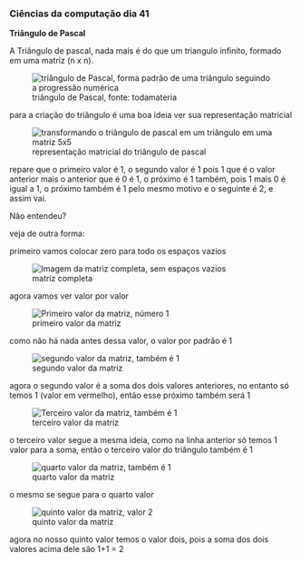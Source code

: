 




### Ciências da computação dia 41

**Triângulo de Pascal**

A Triângulo de pascal, nada mais é do que um triangulo infinito, formado
em uma matriz (n x n).

<figure>
<img src="https://cdn-images-1.medium.com/max/800/0*DcwQO0TV77emEBdX"
alt="triângulo de Pascal, forma padrão de uma triângulo seguindo a progressão numérica" />
<figcaption>triângulo de Pascal, fonte: todamateria</figcaption>
</figure>

para a criação do triângulo é uma boa ideia ver sua representação
matricial

<figure>
<img
src="https://cdn-images-1.medium.com/max/800/1*YvzM3wdkAdD4ramv67eTMQ.png"
alt="transformando o triângulo de pascal em um triângulo em uma matriz 5x5" />
<figcaption>representação matricial do triângulo de pascal</figcaption>
</figure>

repare que o primeiro valor é 1, o segundo valor é 1 pois 1 que é o
valor anterior mais o anterior que é 0 é 1, o próximo é 1 também, pois 1
mais 0 é igual a 1, o próximo também é 1 pelo mesmo motivo e o seguinte
é 2, e assim vai.

Não entendeu?

veja de outra forma:

primeiro vamos colocar zero para todo os espaços vazios

<figure>
<img
src="https://cdn-images-1.medium.com/max/800/1*WzxpHLUZpI4q-dlqmya_GA.png"
alt="Imagem da matriz completa, sem espaços vazios" />
<figcaption>matriz completa</figcaption>
</figure>

agora vamos ver valor por valor

<figure>
<img
src="https://cdn-images-1.medium.com/max/800/1*oGpRvRJ0mSYe0X7Dm0mfGg.png"
alt="Primeiro valor da matriz, número 1" />
<figcaption>primeiro valor da matriz</figcaption>
</figure>

como não há nada antes dessa valor, o valor por padrão é 1

<figure>
<img
src="https://cdn-images-1.medium.com/max/800/1*lUUQ_debuVo1htIj090W8A.png"
alt="segundo valor da matriz, também é 1" />
<figcaption>segundo valor da matriz</figcaption>
</figure>

agora o segundo valor é a soma dos dois valores anteriores, no entanto
só temos 1 (valor em vermelho), então esse próximo também será 1

<figure>
<img
src="https://cdn-images-1.medium.com/max/800/1*Gb2wKlDO903w8pf_IK6otQ.png"
alt="Terceiro valor da matriz, também é 1" />
<figcaption>terceiro valor da matriz</figcaption>
</figure>

o terceiro valor segue a mesma ideia, como na linha anterior só temos 1
valor para a soma, então o terceiro valor do triângulo também é 1

<figure>
<img
src="https://cdn-images-1.medium.com/max/800/1*GeYNiPJIQdTo7sr9QBHrhw.png"
alt="quarto valor da matriz, também é 1" />
<figcaption>quarto valor da matriz</figcaption>
</figure>

o mesmo se segue para o quarto valor

<figure>
<img
src="https://cdn-images-1.medium.com/max/800/1*nmTizJOQkr_vIyJ1QmvIcA.png"
alt="quinto valor da matriz, valor 2" />
<figcaption>quinto valor da matriz</figcaption>
</figure>

agora no nosso quinto valor temos o valor dois, pois a soma dos dois
valores acima dele são 1+1 = 2


